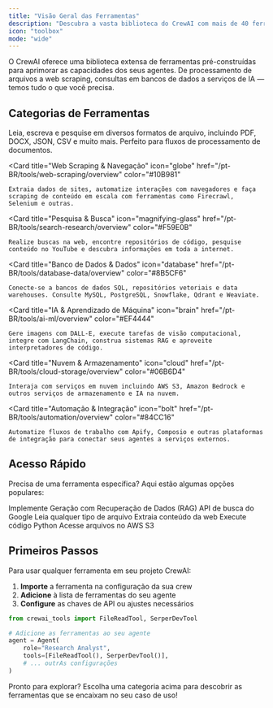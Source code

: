 ```yaml
---
title: "Visão Geral das Ferramentas"
description: "Descubra a vasta biblioteca do CrewAI com mais de 40 ferramentas para potencializar seus agentes de IA"
icon: "toolbox"
mode: "wide"
---
```


O CrewAI oferece uma biblioteca extensa de ferramentas pré-construídas para aprimorar as capacidades dos seus agentes. De processamento de arquivos a web scraping, consultas em bancos de dados a serviços de IA — temos tudo o que você precisa.

## **Categorias de Ferramentas**

<CardGroup cols={2}>
  <Card
    title="Arquivo & Documento"
    icon="file-check"
    href="/pt-BR/tools/file-document/overview"
    color="#3B82F6"
  >
    Leia, escreva e pesquise em diversos formatos de arquivo, incluindo PDF, DOCX, JSON, CSV e muito mais. Perfeito para fluxos de processamento de documentos.
  </Card>

  <Card
    title="Web Scraping & Navegação"
    icon="globe"
    href="/pt-BR/tools/web-scraping/overview"
    color="#10B981"
  >
    Extraia dados de sites, automatize interações com navegadores e faça scraping de conteúdo em escala com ferramentas como Firecrawl, Selenium e outras.
  </Card>

  <Card
    title="Pesquisa & Busca"
    icon="magnifying-glass"
    href="/pt-BR/tools/search-research/overview"
    color="#F59E0B"
  >
    Realize buscas na web, encontre repositórios de código, pesquise conteúdo no YouTube e descubra informações em toda a internet.
  </Card>

  <Card
    title="Banco de Dados & Dados"
    icon="database"
    href="/pt-BR/tools/database-data/overview"
    color="#8B5CF6"
  >
    Conecte-se a bancos de dados SQL, repositórios vetoriais e data warehouses. Consulte MySQL, PostgreSQL, Snowflake, Qdrant e Weaviate.
  </Card>

  <Card
    title="IA & Aprendizado de Máquina"
    icon="brain"
    href="/pt-BR/tools/ai-ml/overview"
    color="#EF4444"
  >
    Gere imagens com DALL-E, execute tarefas de visão computacional, integre com LangChain, construa sistemas RAG e aproveite interpretadores de código.
  </Card>

  <Card
    title="Nuvem & Armazenamento"
    icon="cloud"
    href="/pt-BR/tools/cloud-storage/overview"
    color="#06B6D4"
  >
    Interaja com serviços em nuvem incluindo AWS S3, Amazon Bedrock e outros serviços de armazenamento e IA na nuvem.
  </Card>

  <Card
    title="Automação & Integração"
    icon="bolt"
    href="/pt-BR/tools/automation/overview"
    color="#84CC16"
  >
    Automatize fluxos de trabalho com Apify, Composio e outras plataformas de integração para conectar seus agentes a serviços externos.
  </Card>
</CardGroup>

## **Acesso Rápido**

Precisa de uma ferramenta específica? Aqui estão algumas opções populares:

<CardGroup cols={3}>
  <Card title="RAG Tool" icon="image" href="/pt-BR/tools/ai-ml/ragtool">
    Implemente Geração com Recuperação de Dados (RAG)
  </Card>
  <Card title="Serper Dev" icon="book-atlas" href="/pt-BR/tools/search-research/serperdevtool">
    API de busca do Google
  </Card>
  <Card title="File Read" icon="file" href="/pt-BR/tools/file-document/filereadtool">
    Leia qualquer tipo de arquivo
  </Card>
  <Card title="Scrape Website" icon="globe" href="/pt-BR/tools/web-scraping/scrapewebsitetool">
    Extraia conteúdo da web
  </Card>
  <Card title="Code Interpreter" icon="code" href="/pt-BR/tools/ai-ml/codeinterpretertool">
    Execute código Python
  </Card>
  <Card title="S3 Reader" icon="cloud" href="/pt-BR/tools/cloud-storage/s3readertool">
    Acesse arquivos no AWS S3
  </Card>
</CardGroup>

## **Primeiros Passos**

Para usar qualquer ferramenta em seu projeto CrewAI:

1. **Importe** a ferramenta na configuração da sua crew
2. **Adicione** à lista de ferramentas do seu agente
3. **Configure** as chaves de API ou ajustes necessários

```python
from crewai_tools import FileReadTool, SerperDevTool

# Adicione as ferramentas ao seu agente
agent = Agent(
    role="Research Analyst",
    tools=[FileReadTool(), SerperDevTool()],
    # ... outrAs configurações
)
```

Pronto para explorar? Escolha uma categoria acima para descobrir as ferramentas que se encaixam no seu caso de uso!
